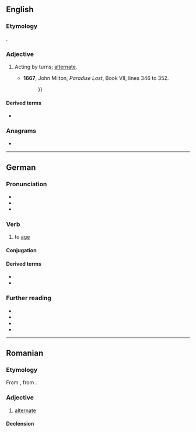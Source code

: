 {{also|Altern}}
==English==

===Etymology===
{{etyl|la|en}} {{lena}} {{m|la|alternus}}.

===Adjective===
{{en-adj|-}}

# {{lb|en|obsolete}} Acting by turns; [[alternate]].
#* '''1667''', John Milton, ''Paradise Lost'', Book VII, lines 346 to 352.
#*:{{quote|en|And God made two great lights, great for their use / To Man, the greater to have rule by day, / The less by night, '''altern''' ; and made the stars, / And set them in the firmament of Heaven / To illuminate the Earth, and rule the day / In their vicissitude, and rule the night, / And light from darkness to divide. {{...}}}}

====Derived terms====
* {{l|en|altern base}}

===Anagrams===
* {{anagrams|en|a=aelnrt|Antler|Lenart|antler|learnt|rental|ternal}}

----

==German==

===Pronunciation===
* {{IPA|de|/ˈʔaltɐn/}}
* {{audio|de|De-at-altern.ogg|Audio (Austria)}}
* {{audio|de|De-altern.ogg|Audio}}

===Verb===
{{de-verb|<sein>}}

# to [[age]]

====Conjugation====
{{de-conj|<sein>}}

====Derived terms====
* {{l|de|Altern}}
* {{l|de|Alterung}}

===Further reading===
* {{R:DWDS}}
* {{R:UniLeipzig}}
* {{R:Duden}}
* {{R:OpenThesaurus}}

----

==Romanian==

===Etymology===
From {{bor|ro|fr|alterne}}, from {{der|ro|la|alternus}}.

===Adjective===
{{ro-adj}}

# [[alternate]]

====Declension====
{{ro-decl-adj}}